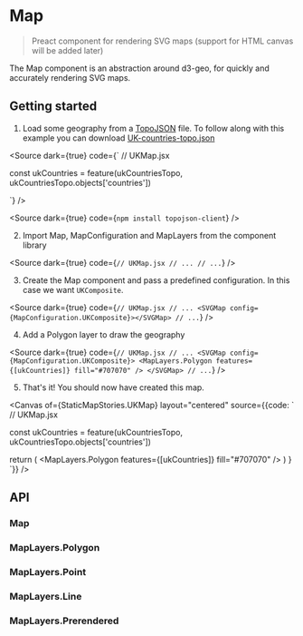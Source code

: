 
<Meta title="Molecules/SVGMap/Getting started" />

# Map

> Preact component for rendering SVG maps (support for HTML canvas will be added later)

The Map component is an abstraction around d3-geo, for quickly and accurately rendering SVG maps.

## Getting started

1. Load some geography from a [TopoJSON](https://github.com/topojson/topojson) file. To follow along with this example you can download <a href={ukCountriesTopoJSON} download>UK-countries-topo.json</a>

<Source dark={true} code={`
// UKMap.jsx

const ukCountries = feature(ukCountriesTopo, ukCountriesTopo.objects['countries'])

`} />

<Hint text="TopoJSON Client is a lightweight library for working with TopoJSON files. If you haven't already, install it using npm:" />

<Source dark={true} code={`npm install topojson-client`} />

2. Import Map, MapConfiguration and MapLayers from the component library

<Source dark={true} code={`
// UKMap.jsx
// ...
// ...
`} />

3. Create the Map component and pass a predefined configuration. In this case we want `UKComposite`.

<Source dark={true} code={`
// UKMap.jsx
// ...
<SVGMap config={MapConfiguration.UKComposite}></SVGMap>
// ...
`} />

4. Add a Polygon layer to draw the geography

<Source dark={true} code={`
// UKMap.jsx
// ...
<SVGMap config={MapConfiguration.UKComposite}>
  <MapLayers.Polygon features={[ukCountries]} fill="#707070" />
</SVGMap>
// ...
`} />

5. That's it! You should now have created this map. 

<Canvas of={StaticMapStories.UKMap} layout="centered" source={{code: `
// UKMap.jsx

const ukCountries = feature(ukCountriesTopo, ukCountriesTopo.objects['countries'])

  return (
    <SVGMap config={MapConfiguration.UKComposite}>
      <MapLayers.Polygon features={[ukCountries]} fill="#707070" />
    </SVGMap>
  )
}
`}} />

<Hint text="Click ‘Show code’ on the map above to see the entire code sample" />

## API

### Map

<Controls of={StaticMapStories.UKMap} />

### MapLayers.Polygon

<Canvas of={PolygonStories.Polygon} />

<Controls of={PolygonStories.Polygon} />

### MapLayers.Point

<Canvas of={PointStories.Point} />

<Controls of={PointStories.Point} />

### MapLayers.Line

<Canvas of={LineStories.Line} />

<Controls of={LineStories.Line} />

### MapLayers.Prerendered

<Canvas of={PrerenderedStories.Prerendered} />

<Controls of={PrerenderedStories.Prerendered} />